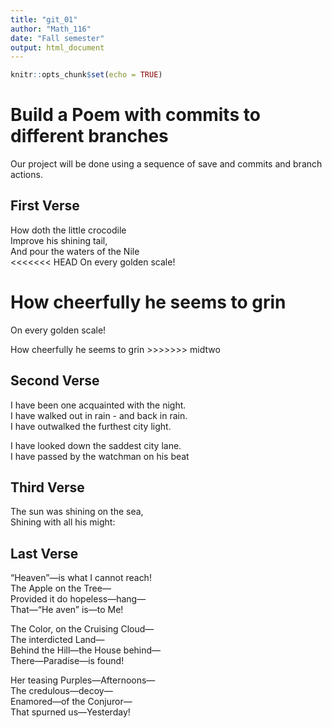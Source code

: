 ---
title: "git_01"
author: "Math_116"
date: "Fall semester"
output: html_document
---

```{r setup, include=FALSE}
knitr::opts_chunk$set(echo = TRUE)
```
# Build a Poem with commits to different branches
Our project will be done using a sequence of save and commits and branch actions.
<!-- Do not modify or change any text in "!--" bracketed areas such as this --- these are instructions to
you, if you change any of this the git program will notice it and compromise your git merging strategy !-->

## First Verse 
<!--Put the first five lines of a poem by Lewis Carrol in this section!-->
How doth the little crocodile  
Improve his shining tail,  
And pour the waters of the Nile  
<<<<<<< HEAD
On every golden scale!

How cheerfully he seems to grin  
=======
On every golden scale!  

How cheerfully he seems to grin
>>>>>>> midtwo

## Second Verse
<!--Put the first five lines of a poem by Robert Frost here!-->
I have been one acquainted with the night.  
I have walked out in rain - and back in rain.  
I have outwalked the furthest city light.  

I have looked down the saddest city lane.  
I have passed by the watchman on his beat


## Third Verse
<!--Put the first two verses of The Walrus and the Carpenter here!-->
The sun was shining on the sea,  
Shining with all his might:  


## Last Verse
<!--Put a short poem of your choice 8-20 lines,here!-->
"Heaven"—is what I cannot reach!  
The Apple on the Tree—  
Provided it do hopeless—hang—  
That—"He aven" is—to Me!  

The Color, on the Cruising Cloud—  
The interdicted Land—  
Behind the Hill—the House behind—  
There—Paradise—is found!  

Her teasing Purples—Afternoons—  
The credulous—decoy—  
Enamored—of the Conjuror—  
That spurned us—Yesterday!
